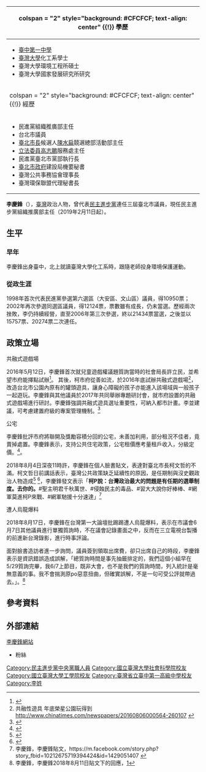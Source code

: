 {{Overly detailed|time=2021-01-20}}

{{Infobox Officeholder
| name          = 李慶鋒
| image         = King-Hong Lee from VOA.jpg
| order         = [[File:Flag_of_Taipei_City.svg|27px]]第12屆[[臺北市|臺北市]]議員
| term_start    = 2014年12月25日
| term_end      = 2018年12月24日
| constituency  = 第六選舉區<br>（[[大安區_(臺北市)|大安區]]、[[文山區|文山區]]）
| order2        = [[File:Flag_of_Taipei_City.svg|27px]]第11屆[[臺北市|臺北市]]議員
| term_start2   = 2010年12月25日
| term_end2     = 2014年12月24日
| constituency2 = 第六選舉區<br>（[[大安區_(臺北市)|大安區]]、[[文山區|文山區]]）
| order3        = [[File:Flag_of_Taipei_City.svg|27px]]第10屆[[臺北市|臺北市]]議員
| term_start3   = 2006年12月25日
| term_end3     = 2010年12月24日
| constituency3 = 第六選舉區<br>（[[大安區_(臺北市)|大安區]]、[[文山區|文山區]]）
| sex           = 男
| birth_date    = {{birth_date_and_age|1967|5|18}}
| birth_place   = {{ROC}}[[臺灣|臺灣]][[嘉義縣|嘉義縣]]
| death_date    =
| death_place   =
| nationality   = {{ROC}}
| party         = {{Dpp}}
| parents       = 
| relatives     = 
| spouse        =
| children      = 
| profession    = 
| website       = 
}}
<!-- 學經歷信息開始 -->
{| class        = "infobox bordered" style="width: 22em; font-size: 90%; text-align: left; float:right;" cellpadding="3"
|-
! colspan       = "2" style="background: #CFCFCF; text-align: center" {{!}} 學歷
|-
| colspan       = "2" style="font-size: 90%" |<div style="text-align: left">
*[[臺中第一中學|臺中第一中學]]
*[[臺灣大學|臺灣大學]]化工系學士
*臺灣大學環境工程所碩士
*臺灣大學國家發展研究所研究
|-
! colspan       = "2" style="background: #CFCFCF; text-align: center" {{!}} 經歷
|-
| colspan       = "2" style="font-size: 90%" |<div style="text-align: left">
*民進黨組織推廣部主任
*台北市議員
*[[臺北市長|臺北市長]]候選人[[陳水扁|陳水扁]]競選總部活動部主任
*[[立法委員|立法委員]][[高志鵬|高志鵬]]服務處主任
*民進黨臺北市黨部執行長
*[[臺北市政府|臺北市政府]]建設局機要秘書
*臺灣公共事務協會理事長
*臺灣環保聯盟代理秘書長
|}

'''李慶鋒'''（{{bd|1967年|5月18日|catIdx=L李}}），[[臺灣|臺灣]]政治人物，曾代表[[民主進步黨|民主進步黨]]連任三屆臺北市議員，現任民主進步黨組織推廣部主任（2019年2月11日起）。

==生平==
===早年===
李慶鋒出身臺中，北上就讀臺灣大學化工系時，跟隨老師投身環境保護運動。

===從政生涯===
1998年首次代表民進黨參選第六選區（大安區、文山區）議員，得10950票；2002年再次參選同選區議員，得12124票，票數雖有成長，仍未當選。歷經兩次挫敗，李仍持續經營，直至2006年第三次參選，終以21434票當選，之後並以15757票、20274票二次連任。

==政策立場==
;共融式遊戲場
2016年5月12日，李慶鋒首次就兒童遊戲權議題質詢當時的社會局長許立民，並希望市府能擇點試辦<ref>{{Cite web |url=https://www.youtube.com/watch?v=SJ8IZMAvz3Y&index=9&list=PL5X-Ag6kcxepVXjuXiVPJ7U6EaKRk4tDL |title=存档副本 |access-date=2018-08-13 |archive-date=2019-06-02 |archive-url=https://web.archive.org/web/20190602074829/https://www.youtube.com/watch?v=SJ8IZMAvz3Y&index=9&list=PL5X-Ag6kcxepVXjuXiVPJ7U6EaKRk4tDL |dead-url=no }}</ref>。
其後，柯市府從善如流，於2016年底試辦共融式遊戲場<ref>共融性遊具 年底榮星公園玩得到 http://www.chinatimes.com/newspapers/20160806000564-260107 {{Wayback|url=http://www.chinatimes.com/newspapers/20160806000564-260107 |date=20200511201455 }}</ref>，改造台北市公園內原有的罐頭遊具，讓身心障礙的孩子亦能進入該場域與一般孩子一起遊玩。李慶鋒與其他議員於2017年共同舉辦專題研討會，就市府設置的共融式遊戲場進行研討。李慶鋒強調共融式遊具選址重要性，可納入都市計畫。李並建議，可考慮建置府級的專案管理機制。<ref>{{cite news|URL=http://www.storm.mg/article/271673/|title=北市無障礙「共融遊具」市議員要求市府專責單位處理|author=王彥喬|publisher=風傳媒|date=2017-05-24 12:59|accessdate=2018-08-11|archive-date=2020-05-11|archive-url=https://web.archive.org/web/20200511201459/https://www.storm.mg/article/271673/|dead-url=no}}</ref>

;公宅
李慶鋒批評市府將聯開及獎勵容積分回的公宅，未善加利用，部分租況不佳者，竟賣掉處置。李慶鋒表示，支持公共住宅政策，公宅租價應考量租戶收入，分級定價。<ref>{{cite news|URL=http://www.storm.mg/article/177221|title=「聯開宅與都更分回戶寧賣掉也不作公宅」{{Dead{{Dead{{Dead{{Dead{{Dead{{Dead{{Dead{{Dead link|date=2020年3月 |bot=InternetArchiveBot |fix-attempted=yes }} link|date=2020年2月 |bot=InternetArchiveBot |fix-attempted=yes }} link|date=2020年2月 |bot=InternetArchiveBot |fix-attempted=yes }} link|date=2020年1月 |bot=InternetArchiveBot |fix-attempted=yes }} link|date=2019年12月 |bot=InternetArchiveBot |fix-attempted=yes }} link|date=2019年11月 |bot=InternetArchiveBot |fix-attempted=yes }} link|date=2019年6月 |bot=InternetArchiveBot |fix-attempted=yes }} link|date=2019年4月 |bot=InternetArchiveBot |fix-attempted=yes }} 議員批北市府自打嘴巴|author=王彥喬|publisher=風傳媒|date=2016-10-13 19:13}</ref>

;公托
李慶鋒於市政總質詢時，要求將提高公共化幼兒園比例列入教育局關鍵績效指標。<ref>李慶鋒，https://www.youtube.com/watch?v=qDlFFnywZPE {{Wayback|url=https://www.youtube.com/watch?v=qDlFFnywZPE |date=20200511201512 }}</ref>

==其它事蹟==
;共組在野大聯盟
李慶鋒於2010年選舉，以15,757票，倒數第二名當選大安文山選區市議員。[[2014年中華民國地方公職人員選舉|2014年選舉]]，民進黨與柯文哲結為在野大聯盟，10月18日李慶鋒於興隆路2段22巷成立競選總部，邀請到柯文哲為李慶鋒助選<ref>李慶鋒，李慶鋒貼文，https://www.facebook.com/tcckinghong/posts/10152695576671007 {{Wayback|url=https://www.facebook.com/tcckinghong/posts/10152695576671007 |date=20200511201517 }}</ref>
，柯文哲呼籲該選區選民：「11月29日市長柯文哲一票、市議員李慶鋒一票，給李慶鋒有一個機會來質詢柯市長。」<ref>李慶鋒，李慶鋒貼文，https://www.facebook.com/tcckinghong/posts/10152773219601007 {{Wayback|url=https://www.facebook.com/tcckinghong/posts/10152773219601007 |date=20200511201521 }}</ref>

;談柯文哲的台灣價值不及格
2018年4月，李慶鋒於機蛋大遊行中，向群眾說道，柯文哲面對[[台灣價值|台灣價值]]的考題，每一次回答都不及格。並在隨後表示，當議員於議場對柯文哲提出質疑時，柯文哲的支持者即在網路上批評議員「藍綠都是垃圾」<ref>蘋果即時新聞，https://www.youtube.com/watch?v=cWrt7a__KBo {{Wayback|url=https://www.youtube.com/watch?v=cWrt7a__KBo |date=20200511201553 }}</ref><ref>[https://www.youtube.com/watch?v=kq8OM4st-DU=3h48m37s 《現正直播! "柯黑"站出來? 姚文智0422機蛋大遊行》] 三立新聞台</ref>。

;指柯傷害議員
在2018年5月4日於三立新聞台播出的新台灣加油節目，李慶鋒談選對會不了解柯文哲的風險。「主要我是覺得黃承國主委跟我們選對會的其他三巨頭，太不了解跟柯文哲私下見面的風險很高。台北市議會黨團的議員哪，每個都很清楚，經過了過去一兩年下來，你要跟柯市長私下見面，是要非常小心的（搖搖頭），汝的話伊欲按偌理解（台灣閩南語），他要怎麼操作，你完全沒有把握...所以你看他現在中午吃便當會的時候，都跟局處首長吃便當直播。」「因為找議員吃便當，議員不去跟他吃便當，嘸人佮伊呷便當（台灣閩南語）」

廖筱君搭腔問道：「為什麼跟他見面風險性很高？」李慶鋒回道「我不知道他（柯文哲）真的是天真，還是說他是計算」「不知道他是個性使然，還是真的很會計算」，李慶鋒張開雙手揮舞，比道「議員受傷的，已經數不完了嘛，十個手指頭數不完」<ref>{{Cite web |url=https://www.youtube.com/watch?v=8KwQAGf7jYI |title=存档副本 |access-date=2018-08-12 |archive-date=2020-05-11 |archive-url=https://web.archive.org/web/20200511201539/https://www.youtube.com/watch?v=8KwQAGf7jYI |dead-url=no }}</ref>

;支持柯一律除黨籍
2018年5月，李慶鋒於HitFm聯播網節目中表示，依民進黨黨紀，在民進黨有提名自己人選的情況下，若民進黨籍的台北市議員支持柯文哲，一律開除黨籍。<ref>{{cite news|title=綠議員李慶鋒：若支持柯文哲　一律開除黨籍|author=何哲欣|date=2018-05-24|publisher=台灣蘋果日報}}</ref>

;聲援吳音寧
北市議會民進黨團總召李慶鋒也接力表示，柯上任三年多，對議會監督的態度應該更有民主素養，但「議會裡面，有些議員的建議可以聽、有些不能聽」；李舉例，國民黨議員日前質詢時亂指北農送酒給民進黨北市黨部，北市就亂派政風處去查帳，要柯分清楚建言真偽「不要學壞」；並酸連勝文與韓國瑜兩人為要選舉的政客。

李慶鋒此言一出，國民黨議員當場大表不滿，汪志冰吼，「憑什麼這樣說」、國民黨議員王鴻薇當場也吼李慶鋒，「憑什麼說別人是政客」。李則頻回嗆，「我的發言時間，應尊重」。<ref>吳音寧不備詢、藍綠議員互嗆 李慶鋒勸柯：不要學壞... http://news.ltn.com.tw/news/politics/breakingnews/2489850 {{Wayback|url=http://news.ltn.com.tw/news/politics/breakingnews/2489850 |date=20190503084431 }}</ref>

;針對柯文哲談話發表議論
2015年，台北市長柯文哲到新竹參加活動時，被問到為何會規畫一個要花50年時間才能完成的計劃，他回答「有任期制的選舉，對台灣政治是很大的傷害」，並且舉例日治時代的城市規畫相比較，強調「這是台灣政治要去思考改變的地方」<ref>{{cite news |title=柯文哲：有任期選舉對台灣政治是傷害 {{!}} ETtoday新聞雲 |url=https://www.ettoday.net/news/20151009/577494.htm |work=ETtoday新聞雲 |language=zh-TW |accessdate=2018-08-11 |archive-date=2020-05-11 |archive-url=https://web.archive.org/web/20200511201551/https://www.ettoday.net/news/20151009/577494.htm |dead-url=no }}</ref>。

2018年8月4日深夜11時許，李慶鋒在個人臉書貼文，表達對臺北市長柯文哲的不滿。柯文哲日前講話表示，臺灣公共政策缺乏延續性的原因，是任期制與沒史觀政治人物造成<ref>{{cite news|URL=http://udn.com/news/story/7323/3101133|title=談台灣政治問題 柯文哲：任期制與沒史觀政治人物造成|author=張世杰|publisher=聯合報|date=2018-04-22 18:54|archiveurl=https://archive.today/20180811004231/https://udn.com/news/story/7323/3101133|archivedate=2018-08-11|access-date=2018-08-07|dead-url=no}}</ref>
<ref>{{cite news|URL=http://www.youtube.com/watch?v=CDGBYv_2dAs&t=29m19s|title=柯Ｐ直播｜ 光榮城市巡迴簽書會 - 台南場 由柯文哲張貼|date=2018-08-04|accessdate=2018-08-07|archive-date=2020-05-11|archive-url=https://web.archive.org/web/20200511201559/https://www.youtube.com/watch?v=CDGBYv_2dAs&t=29m19s|dead-url=no}}</ref>，李慶鋒發文表示「'''柯P說：台灣政治最大的問題是有任期的選舉制度。去你的。'''#聖主明君千秋萬世、#侵蝕民主的毒品、#習大大說你好棒棒、#網軍莫進柯P來戰、#網軍馳援十分速達」<ref name="20180804fb">李慶鋒，李慶鋒貼文，https://m.facebook.com/story.php?story_fbid=10212675719394424&id=1429051407 {{Wayback|url=https://m.facebook.com/story.php?story_fbid=10212675719394424&id=1429051407 |date=20200511201603 }}</ref>

;遭人烏龍爆料
2018年8月17日，李慶鋒在台灣第一大論壇批踢踢遭人烏龍爆料，表示在市議會6月7日其他議員進行單獨質詢時，不在議會記錄畫面之中，反而在三立電視台製播的前進新台灣錄影，進行時事評論。

面對臉書造訪者進一步詢問，議員簽到領取出席費，卻只出席自己的時段，李慶鋒表示是資訊錯誤造成誤解，「總質詢時間是事先抽籤排定的，我們這個小組早在5/29質詢完畢，我6/7上節目，既非大會，也不是我們的質詢時間，列入統計是毫無意義的事。我不會揣測原po惡意扭曲，但確實誤解，不是一句可受公評就帶過去。」。<ref>李慶鋒，李慶鋒2018年8月11日貼文下的回應，[https://www.facebook.com/tcckinghong/posts/10156384346451007?__xts__%5B0%5D=68.ARBYIjT2gvOd9uRl334KVBChhwCrYmd9_7ZFz31hdhRpz852-spRXbD8tfFlKzrZ9g5Hbxjkz7v_HWIjNdKAy6npY0nVHegsRenFh9-TvU_RuKZIJNWe_conTJJ3i9a3wX8e5131qCrKNwbLm4PaAxeB3ghjHHBMDWWvY19smQvSlxglz7ZzLxQ&__tn__=-R]
</ref>

==參考資料==
{{reflist|refs=}} 

==外部連結==
[http://www.kinghong.tw 李慶鋒網站] {{Wayback|url=http://www.kinghong.tw/ |date=20211208100008 }} 
*{{facebook|tcckinghong|李慶鋒}}粉絲

{{第12屆臺北市議員}} 
{{第11屆臺北市議員}}
{{第10屆臺北市議員}}

[[Category:民主進步黨中央黨職人員|Category:民主進步黨中央黨職人員]]
[[Category:國立臺灣大學社會科學院校友|Category:國立臺灣大學社會科學院校友]]
[[Category:國立臺灣大學工學院校友|Category:國立臺灣大學工學院校友]]
[[Category:臺灣省立臺中第一高級中學校友|Category:臺灣省立臺中第一高級中學校友]]
[[Category:李姓|Category:李姓]]